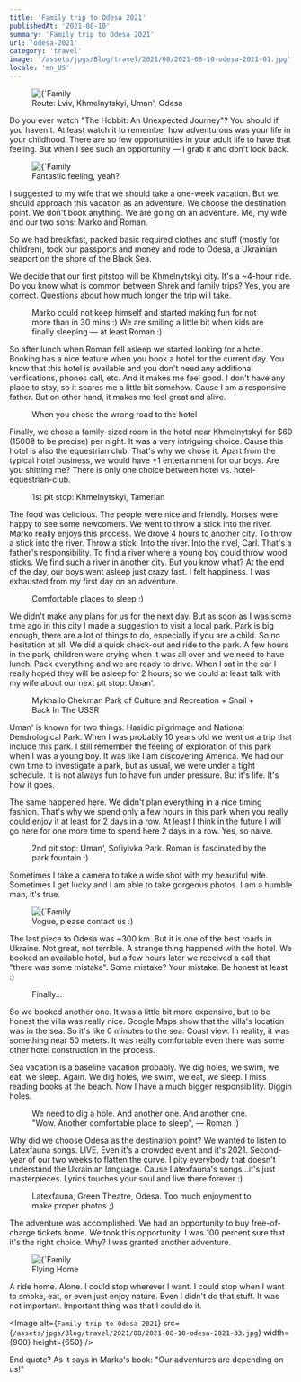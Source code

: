 ```yaml
---
title: 'Family trip to Odesa 2021'
publishedAt: '2021-08-10'
summary: 'Family trip to Odesa 2021'
url: 'odesa-2021'
category: 'travel'
image: '/assets/jpgs/Blog/travel/2021/08/2021-08-10-odesa-2021-01.jpg'
locale: 'en_US'
---
```


<figure>
  <Image
    alt={`Family trip to Odesa 2021`}
    src={`/assets/jpgs/Blog/travel/2021/08/2021-08-10-odesa-2021-01.jpg`}
    width={900}
    height={650}
    priority={true}
  />
  <figcaption>Route: Lviv, Khmelnytskyi, Uman', Odesa</figcaption>
</figure>

Do you ever watch "The Hobbit: An Unexpected Journey"?
You should if you haven't. At least watch it to remember how adventurous was your life in your childhood.
There are so few opportunities in your adult life to have that feeling. But when I see such an opportunity — I grab it and don't look back.

<figure>
  <Image
    alt={`Family trip to Odesa 2021`}
    src={`/assets/jpgs/Blog/travel/2021/08/2021-08-10-odesa-2021-02.jpg`}
    width={900}
    height={650}
  />
  <figcaption>Fantastic feeling, yeah?</figcaption>
</figure>

I suggested to my wife that we should take a one-week vacation.
But we should approach this vacation as an adventure. We choose the destination point.
We don't book anything. We are going on an adventure. Me, my wife and our two sons: Marko and Roman.

So we had breakfast, packed basic required clothes and stuff (mostly for children), took our passports and money and rode to Odesa, a Ukrainian seaport on the shore of the Black Sea.

We decide that our first pitstop will be Khmelnytskyi city. It's a ~4-hour ride. Do you know what is common between Shrek and family trips?
Yes, you are correct. Questions about how much longer the trip will take.

<figure>
  <ImageGallery
    gallery={[
      {
        ratio: 100,
        images: [
          {
            source: '/assets/jpgs/Blog/travel/2021/08/2021-08-10-odesa-2021-03.jpg',
            ratio: 30,
            alt: 'Family trip to Odesa 2021'
          },
          {
            source: '/assets/jpgs/Blog/travel/2021/08/2021-08-10-odesa-2021-04.jpg',
            ratio: 40,
            alt: 'Family trip to Odesa 2021'
          },
          {
            source: '/assets/jpgs/Blog/travel/2021/08/2021-08-10-odesa-2021-05.jpg',
            ratio: 30,
            alt: 'Family trip to Odesa 2021'
          }
        ]
      }
    ]}
    height={ 10 }
    orientation={ 'h' }
    imageBorderRadius={ 4 }
  />
  <figcaption>Marko could not keep himself and started making fun for not more than in 30 mins :) We are smiling a little bit when kids are finally sleeping — at least Roman :)</figcaption>
</figure>

So after lunch when Roman fell asleep we started looking for a hotel.
Booking has a nice feature when you book a hotel for the current day.
You know that this hotel is available and you don't need any additional verifications, phones call, etc.
And it makes me feel good. I don't have any place to stay, so it scares me a little bit somehow.
Cause I am a responsive father. But on other hand, it makes me feel great and alive.

<figure>
  <ImageGallery
    gallery={[
      {
        ratio: 100,
        images: [
          {
            source: '/assets/jpgs/Blog/travel/2021/08/2021-08-10-odesa-2021-06.jpg',
            ratio: 50,
            alt: 'Family trip to Odesa 2021'
          },
          {
            source: '/assets/jpgs/Blog/travel/2021/08/2021-08-10-odesa-2021-07.jpg',
            ratio: 50,
            alt: 'Family trip to Odesa 2021'
          }
        ]
      }
    ]}
    orientation={ 'h' }
    imageBorderRadius={ 4 }
  />
  <figcaption>When you chose the wrong road to the hotel</figcaption>
</figure>

Finally, we chose a family-sized room in the hotel near Khmelnytskyi for $60 (1500₴ to be precise) per night.
It was a very intriguing choice. Cause this hotel is also the equestrian club.
That's why we chose it. Apart from the typical hotel business, we would have +1 entertainment for our boys. Are you shitting me?
There is only one choice between hotel vs. hotel-equestrian-club.

<figure>
  <ImageGallery
    gallery={[
      {
        ratio: 55,
        images: [
          {
            source: '/assets/jpgs/Blog/travel/2021/08/2021-08-10-odesa-2021-08.jpg',
            ratio: 50,
            alt: 'Family trip to Odesa 2021'
          },
          {
            source: '/assets/jpgs/Blog/travel/2021/08/2021-08-10-odesa-2021-09.jpg',
            ratio: 50,
            alt: 'Family trip to Odesa 2021'
          }
        ]
      },
      {
        ratio: 45,
        images: [
          {
            source: '/assets/jpgs/Blog/travel/2021/08/2021-08-10-odesa-2021-10.jpg',
            ratio: 40,
            alt: 'Family trip to Odesa 2021'
          },
          {
            source: '/assets/jpgs/Blog/travel/2021/08/2021-08-10-odesa-2021-11.jpg',
            ratio: 60,
            alt: 'Family trip to Odesa 2021'
          }
        ]
      }
    ]}
    orientation={ 'h' }
    imageBorderRadius={ 4 }
    height={ 50 }
  />
  <figcaption>1st pit stop: Khmelnytskyi, Tamerlan</figcaption>
</figure>

The food was delicious. The people were nice and friendly. Horses were happy to see some newcomers.
We went to throw a stick into the river. Marko really enjoys this process. We drove 4 hours to another city.
To throw a stick into the river. Throw a stick. Into the river. Into the rivel, Carl. That's a father's responsibility.
To find a river where a young boy could throw wood sticks. We find such a river in another city.
But you know what? At the end of the day, our boys went asleep just crazy fast.
I felt happiness. I was exhausted from my first day on an adventure.

<figure>
  <ImageGallery
    gallery={[
      {
        ratio: 100,
        images: [
          {
            source: '/assets/jpgs/Blog/travel/2021/08/2021-08-10-odesa-2021-12.jpg',
            ratio: 40,
            alt: 'Family trip to Odesa 2021'
          },
          {
            source: '/assets/jpgs/Blog/travel/2021/08/2021-08-10-odesa-2021-13.jpg',
            ratio: 60,
            alt: 'Family trip to Odesa 2021'
          }
        ]
      }
    ]}
    orientation={ 'h' }
    imageBorderRadius={ 4 }
    height={ 20 }
  />
  <figcaption>Comfortable places to sleep :)</figcaption>
</figure>

We didn't make any plans for us for the next day.
But as soon as I was some time ago in this city I made a suggestion to visit a local park.
Park is big enough, there are a lot of things to do, especially if you are a child.
So no hesitation at all. We did a quick check-out and ride to the park.
A few hours in the park, children were crying when it was all over and we need to have lunch.
Pack everything and we are ready to drive.
When I sat in the car I really hoped they will be asleep for 2 hours, so we could at least talk with my wife about our next pit stop: Uman'.

<figure>
  <ImageGallery
    gallery={[
      {
        ratio: 45,
        images: [
          {
            source: '/assets/jpgs/Blog/travel/2021/08/2021-08-10-odesa-2021-14.jpg',
            ratio: 27.5,
            alt: 'Family trip to Odesa 2021'
          },
          {
            source: '/assets/jpgs/Blog/travel/2021/08/2021-08-10-odesa-2021-15.jpg',
            ratio: 27.5,
            alt: 'Family trip to Odesa 2021'
          },
          {
            source: '/assets/jpgs/Blog/travel/2021/08/2021-08-10-odesa-2021-16.jpg',
            ratio: 45,
            alt: 'Family trip to Odesa 2021'
          }
        ]
      },
      {
        ratio: 55,
        images: [
          {
            source: '/assets/jpgs/Blog/travel/2021/08/2021-08-10-odesa-2021-17.jpg',
            ratio: 33.33,
            alt: 'Family trip to Odesa 2021'
          },
          {
            source: '/assets/jpgs/Blog/travel/2021/08/2021-08-10-odesa-2021-18.jpg',
            ratio: 33.34,
            alt: 'Family trip to Odesa 2021'
          },
          {
            source: '/assets/jpgs/Blog/travel/2021/08/2021-08-10-odesa-2021-19.jpg',
            ratio: 33.33,
            alt: 'Family trip to Odesa 2021'
          }
        ]
      }
    ]}
    orientation={ 'h' }
    imageBorderRadius={ 4 }
    height={ 35 }
  />
  <figcaption>Mykhailo Chekman Park of Culture and Recreation + Snail + Back In The USSR</figcaption>
</figure>


Uman' is known for two things: Hasidic pilgrimage and National Dendrological Park.
When I was probably 10 years old we went on a trip that include this park.
I still remember the feeling of exploration of this park when I was a young boy. It was like I am discovering America.
We had our own time to investigate a park, but as usual, we were under a tight schedule. It is not always fun to have fun under pressure.
But it's life. It's how it goes.

The same happened here. We didn't plan everything in a nice timing fashion.
That's why we spend only a few hours in this park when you really could enjoy it at least for 2 days in a row.
At least I think in the future I will go here for one more time to spend here 2 days in a row. Yes, so naive.

<figure>
  <ImageGallery
    gallery={[
      {
        ratio: 100,
        images: [
          {
            source: '/assets/jpgs/Blog/travel/2021/08/2021-08-10-odesa-2021-20.jpg',
            ratio: 33.33,
            alt: 'Family trip to Odesa 2021'
          },
          {
            source: '/assets/jpgs/Blog/travel/2021/08/2021-08-10-odesa-2021-21.jpg',
            ratio: 33.34,
            alt: 'Family trip to Odesa 2021'
          },
          {
            source: '/assets/jpgs/Blog/travel/2021/08/2021-08-10-odesa-2021-22.jpg',
            ratio: 33.33,
            alt: 'Family trip to Odesa 2021'
          }
        ]
      }
    ]}
    orientation={ 'h' }
    imageBorderRadius={ 4 }
    height={ 10 }
  />
  <figcaption>2nd pit stop: Uman', Sofiyivka Park. Roman is fascinated by the park fountain :)</figcaption>
</figure>

Sometimes I take a camera to take a wide shot with my beautiful wife. Sometimes I get lucky and I am able to take gorgeous photos. I am a humble man, it's true.

<figure>
  <Image
    alt={`Family trip to Odesa 2021`}
    src={`/assets/jpgs/Blog/travel/2021/08/2021-08-10-odesa-2021-23.jpg`}
    width={900}
    height={650}
  />
  <figcaption>Vogue, please contact us :)</figcaption>
</figure>

The last piece to Odesa was ~300 km. But it is one of the best roads in Ukraine.
Not great, not terrible. A strange thing happened with the hotel.
We booked an available hotel, but a few hours later we received a call that "there was some mistake". Some mistake? Your mistake. Be honest at least :)

<figure>
  <ImageGallery
    gallery={[
      {
        ratio: 100,
        images: [
          {
            source: '/assets/jpgs/Blog/travel/2021/08/2021-08-10-odesa-2021-24.jpg',
            ratio: 33.33,
            alt: 'Family trip to Odesa 2021'
          },
          {
            source: '/assets/jpgs/Blog/travel/2021/08/2021-08-10-odesa-2021-25.jpg',
            ratio: 33.34,
            alt: 'Family trip to Odesa 2021'
          },
          {
            source: '/assets/jpgs/Blog/travel/2021/08/2021-08-10-odesa-2021-26.jpg',
            ratio: 33.33,
            alt: 'Family trip to Odesa 2021'
          }
        ]
      }
    ]}
    height={ 20 }
    orientation={ 'h' }
    imageBorderRadius={ 4 }
  />
  <figcaption>Finally...</figcaption>
</figure>

So we booked another one. It was a little bit more expensive, but to be honest the villa was really nice.
Google Maps show that the villa's location was in the sea. So it's like 0 minutes to the sea.
Coast view. In reality, it was something near 50 meters. It was really comfortable even there was some other hotel construction in the process.

Sea vacation is a baseline vacation probably. We dig holes, we swim, we eat, we sleep.
Again. We dig holes, we swim, we eat, we sleep. I miss reading books at the beach.
Now I have a much bigger responsibility. Diggin holes.

<figure>
  <ImageGallery
    gallery={[
      {
        ratio: 100,
        images: [
          {
            source: '/assets/jpgs/Blog/travel/2021/08/2021-08-10-odesa-2021-27.jpg',
            ratio: 37.5,
            alt: 'Family trip to Odesa 2021'
          },
          {
            source: '/assets/jpgs/Blog/travel/2021/08/2021-08-10-odesa-2021-28.jpg',
            ratio: 37.5,
            alt: 'Family trip to Odesa 2021'
          },
          {
            source: '/assets/jpgs/Blog/travel/2021/08/2021-08-10-odesa-2021-29.jpg',
            ratio: 25,
            alt: 'Family trip to Odesa 2021'
          }
        ]
      }
    ]}
    height={ 15 }
    orientation={ 'h' }
    imageBorderRadius={ 4 }
  />
  <figcaption>We need to dig a hole. And another one. And another one. "Wow. Another comfortable place to sleep", — Roman :)</figcaption>
</figure>

Why did we choose Odesa as the destination point? We wanted to listen to Latexfauna songs. LIVE.
Even it's a crowded event and it's 2021. Second-year of our two weeks to flatten the curve.
I pity everybody that doesn't understand the Ukrainian language. Cause Latexfauna's songs...it's just masterpieces.
Lyrics touches your soul and live there forever :)

<figure>
  <ImageGallery
    gallery={[
      {
        ratio: 100,
        images: [
          {
            source: '/assets/jpgs/Blog/travel/2021/08/2021-08-10-odesa-2021-30.jpg',
            ratio: 50,
            alt: 'Family trip to Odesa 2021'
          },
          {
            source: '/assets/jpgs/Blog/travel/2021/08/2021-08-10-odesa-2021-31.jpg',
            ratio: 50,
            alt: 'Family trip to Odesa 2021'
          }
        ]
      }
    ]}
    height={ 20 }
    orientation={ 'h' }
    imageBorderRadius={ 4 }
  />
  <figcaption>Latexfauna, Green Theatre, Odesa. Too much enjoyment to make proper photos ;)</figcaption>
</figure>


The adventure was accomplished. We had an opportunity to buy free-of-charge tickets home. We took this opportunity.
I was 100 percent sure that it's the right choice. Why? I was granted another adventure.

<figure>
  <Image
    alt={`Family trip to Odesa 2021`}
    src={`/assets/jpgs/Blog/travel/2021/08/2021-08-10-odesa-2021-32.jpg`}
    width={900}
    height={650}
  />
  <figcaption>Flying Home</figcaption>
</figure>

A ride home. Alone. I could stop wherever I want. I could stop when I want to smoke, eat, or even just enjoy nature.
Even I didn't do that stuff. It was not important. Important thing was that I could do it.

<Image
  alt={`Family trip to Odesa 2021`}
  src={`/assets/jpgs/Blog/travel/2021/08/2021-08-10-odesa-2021-33.jpg`}
  width={900}
  height={650}
/>

End quote? As it says in Marko's book: "Our adventures are depending on us!"
